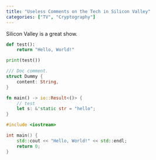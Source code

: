 ```yaml
---
title: "Useless Comments on the Tech in Silicon Valley"
categories: ["TV", "Cryptography"]
---
```


Silicon Valley is a great show.

```python
def test():
    return "Hello, World!"

print(test())
```

```rust
/// Doc comment.
struct Dummy {
    content: String,
}

fn main() -> io::Result<()> {
    // test
    let s: &'static str = "hello";
}
```

```cpp
#include <iostream>

int main() {
    std::cout << "Hello, World!" << std::endl;
    return 0;
}
```
